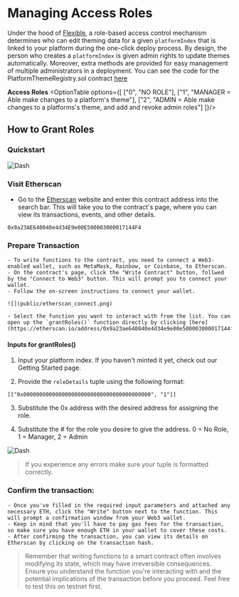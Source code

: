 
# Managing Access Roles 

Under the hood of [Flexible](https://flexible.vercel.app), a role-based access control mechanism determines who can edit theming data for a given `platformIndex` that is linked to your platform during the one-click deploy process. By design, the person who creates a `platformIndex` is given admin rights to update themes automatically. Moreover, extra methods are provided for easy management of multiple administrators in a deployment. You can see the code for the PlatformThemeRegistry.sol contract [here](https://github.com/public-assembly/onchain/blob/master/theme-registry/src/PlatformThemeRegistry.sol) 

**Access Roles**
<OptionTable options={[
    ["0", "NO ROLE"],
    ["1", "MANAGER = Able make changes to a platform's theme"],
    ["2", "ADMIN = Able make changes to a platforms's theme, and add and revoke admin roles"]
    ]}/>

## How to Grant Roles 

### Quickstart

![Dash](public/roles.gif) 
<Steps>

### Visit Etherscan

- Go to the [Etherscan](https://etherscan.io/) website and enter this contract address into the search bar. This will take you to the contract's page, where you can view its transactions, events, and other details.

```solidity copy
0x9a23AE640040e4d34E9e00E500003000017144F4
```

### Prepare Transaction
    - To write functions to the contract, you need to connect a Web3-enabled wallet, such as MetaMask, Rainbow, or Coinbase, to Etherscan. 
    - On the contract's page, click the "Write Contract" button, follwed by the "Connect to Web3" button. This will prompt you to connect your wallet. 
    - Follow the on-screen instructions to connect your wallet.
    
    ![](public/etherscan_connect.png)  

    - Select the function you want to interact with from the list. You can open up the `grantRoles()` function directly by clicking [here](https://etherscan.io/address/0x9a23ae640040e4d34e9e00e500003000017144f4#writeContract#F1)

#### Inputs for grantRoles()

1. Input your platform index. If you haven't minted it yet, check out our Getting Started page.

2. Provide the `roleDetails` tuple using the following format:

```solidity copy 
[["0x0000000000000000000000000000000000000000", "1"]]
```

3. Substitute the 0x address with the desired address for assigning the role.

4. Substitute the # for the role you desire to give the address. 0 = No Role, 1 = Manager, 2 = Admin

![Dash](public/roles2.gif) 

> If you experience any errors make sure your tuple is formatted correctly. 

### Confirm the transaction:
    - Once you've filled in the required input parameters and attached any necessary ETH, click the "Write" button next to the function. This will prompt a confirmation window from your Web3 wallet. 
    - Keep in mind that you'll have to pay gas fees for the transaction, so make sure you have enough ETH in your wallet to cover these costs.
    - After confirming the transaction, you can view its details on Etherscan by clicking on the transaction hash.
    
> Remember that writing functions to a smart contract often involves modifying its state, which may have irreversible consequences. Ensure you understand the function you're interacting with and the potential implications of the transaction before you proceed. Feel free to test this on testnet first. 

</Steps>

